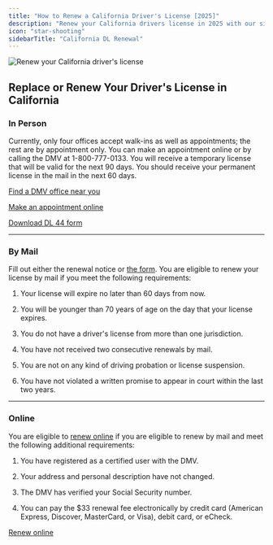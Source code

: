 ```yaml
---
title: "How to Renew a California Driver's License [2025]"
description: "Renew your California drivers license in 2025 with our simple, step-by-step guide. Find all the necessary requirements, forms, fees, and online renewal options to ensure a hassle-free experience. Stay legal and avoid fines - start your renewal process now!"
icon: "star-shooting"
sidebarTitle: "California DL Renewal"
---
```


![Renew your California driver's license](https://driving-tests.org/wp-content/uploads/2024/07/renew-california-drivers-license.jpg)

## Replace or Renew Your Driver's License in California

### In Person

Currently, only four offices accept walk-ins as well as appointments; the rest are by appointment only. You can make an appointment online or by calling the DMV at 1-800-777-0133. You will receive a temporary license that will be valid for the next 90 days. You should receive your permanent license in the mail in the next 60 days.

[Find a DMV office near you](https://driving-tests.org/dmv-near-me/)

[Make an appointment online](https://www.dmv.ca.gov/portal/dmv/detail/portal/foa/welcome)

[Download DL 44 form](https://www.dmv.ca.gov/portal/dmv/?1dmy\&urile=wcm:path:/dmv_content_en/dmv/forms/dl/dl44)

***

### By Mail

Fill out either the renewal notice or [the form](https://www.dmv.ca.gov/portal/wcm/connect/817d879a-e709-45a1-9503-57622ec808b4/dl410.pdf?MOD=AJPERES). You are eligible to renew your license by mail if you meet the following requirements:

1. Your license will expire no later than 60 days from now.

2. You will be younger than 70 years of age on the day that your license expires.

3. You do not have a driver's license from more than one jurisdiction.

4. You have not received two consecutive renewals by mail.

5. You are not on any kind of driving probation or license suspension.

6. You have not violated a written promise to appear in court within the last two years.

***

### Online

You are eligible to [renew online](https://www.dmv.ca.gov/portal/dmv/detail/online/dlrbi/dl_top2) if you are eligible to renew by mail and meet the following additional requirements:

1. You have registered as a certified user with the DMV.

2. Your address and personal description have not changed.

3. The DMV has verified your Social Security number.

4. You can pay the $33 renewal fee electronically by credit card (American Express, Discover, MasterCard, or Visa), debit card, or eCheck.

[Renew online](https://www.dmv.ca.gov/portal/dmv/detail/online/dlrbi/dl_top2)

<Snippet file="renewal-state-block.mdx" />